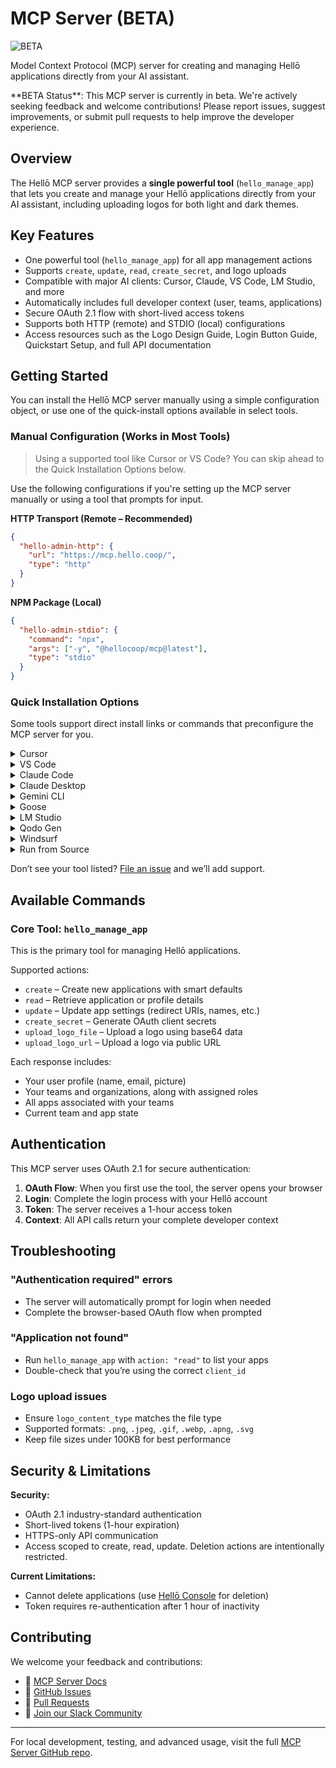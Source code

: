 
# MCP Server (BETA)

<div>
  <img src="https://cdn.hello.coop/images/beta-label.png" alt="BETA" className="beta-label"/>
</div>

Model Context Protocol (MCP) server for creating and managing Hellō applications directly from your AI assistant.

<Callout type="warning">
**BETA Status**: This MCP server is currently in beta. We're actively seeking feedback and welcome contributions! Please report issues, suggest improvements, or submit pull requests to help improve the developer experience.
</Callout>

## Overview

The Hellō MCP server provides a **single powerful tool** (`hello_manage_app`) that lets you create and manage your Hellō applications directly from your AI assistant, including uploading logos for both light and dark themes.

## Key Features

- One powerful tool (`hello_manage_app`) for all app management actions
- Supports `create`, `update`, `read`, `create_secret`, and logo uploads
- Compatible with major AI clients: Cursor, Claude, VS Code, LM Studio, and more
- Automatically includes full developer context (user, teams, applications)
- Secure OAuth 2.1 flow with short-lived access tokens
- Supports both HTTP (remote) and STDIO (local) configurations
- Access resources such as the Logo Design Guide, Login Button Guide, Quickstart Setup, and full API documentation

## Getting Started

You can install the Hellō MCP server manually using a simple configuration object, or use one of the quick-install options available in select tools.

### Manual Configuration (Works in Most Tools)
> Using a supported tool like Cursor or VS Code? You can skip ahead to the Quick Installation Options below.

Use the following configurations if you're setting up the MCP server manually or using a tool that prompts for input.

**HTTP Transport (Remote – Recommended)**

```json
{
  "hello-admin-http": {
    "url": "https://mcp.hello.coop/",
    "type": "http"
  }
}
````

**NPM Package (Local)**

```json
{
  "hello-admin-stdio": {
    "command": "npx",
    "args": ["-y", "@hellocoop/mcp@latest"],
    "type": "stdio"
  }
}
```

### Quick Installation Options
Some tools support direct install links or commands that preconfigure the MCP server for you.

<details>
<summary>Cursor</summary>

<div className="px-2 py-4">
Click to install:

<a href="https://cursor.com/install-mcp?name=hello-admin&config=eyJ1cmwiOiJodHRwczovL21jcC5oZWxsby5jb29wIn0K">
  <img src="https://cursor.com/deeplink/mcp-install-dark.svg" alt="Install MCP Server" />
</a>

Or install manually via `Cursor Settings → MCP → Add new MCP Server`. Use type `http` and URL `https://mcp.hello.coop/`.

</div>
</details>

<details>
<summary>VS Code</summary>

<div className="px-2 py-4">
Click to install:

<a href="vscode:mcp/install?%7B%22name%22%3A%22Hell%C5%8D%20Admin%22%2C%22url%22%3A%22https%3A//mcp.hello.coop%22%2C%22type%22%3A%22http%22%7D" className="inline-block">
  <img src="https://img.shields.io/badge/Install%20on-VS%20Code-007ACC?logo=visualstudiocode&logoColor=white" alt="Install on VS Code" />
</a>

Or follow the [VS Code guide](https://code.visualstudio.com/docs/copilot/chat/mcp-servers#_add-an-mcp-server) or run:

```bash
code --add-mcp '{"name":"Hellō Admin","url":"https://mcp.hello.coop","type":"http"}'
```

</div>
</details>

<details>
<summary>Claude Code</summary>

<div className="px-2 py-4">
Install using the Claude CLI:

```bash
claude mcp add hello-admin http https://mcp.hello.coop/
```

</div>
</details>

<details>
<summary>Claude Desktop</summary>

<p className="px-2 py-4">Follow the MCP install [guide](https://modelcontextprotocol.io/quickstart/user), and use the HTTP Transport config.</p>

</details>

<details>
<summary>Gemini CLI</summary>

<p className="px-2 py-4">See the [Gemini MCP Server docs](https://github.com/google-gemini/gemini-cli/blob/main/docs/tools/mcp-server.md#configure-the-mcp-server-in-settingsjson).</p>

</details>

<details>
<summary>Goose</summary>

<div className="px-2 py-4">
Click to install:

<a href="https://block.github.io/goose/extension?cmd=http&arg=https%3A%2F%2Fmcp.hello.coop%2F&id=hello-admin&name=Hell%C5%8D%20Admin&description=Manage%20your%20Hell%C5%8D%20apps%20via%20MCP">
  <img src="https://block.github.io/goose/img/extension-install-dark.svg" alt="Install in Goose" />
</a>

Or go to `Advanced settings → Extensions → Add custom extension` and enter the HTTP config manually.

</div>
</details>

<details>
<summary>LM Studio</summary>

<div className="px-2 py-4">
Click to install:

<a href="https://lmstudio.ai/install-mcp?name=hello-admin&config=eyJ1cmwiOiJodHRwczovL21jcC5oZWxsby5jb29wIn0K">
  <img src="https://files.lmstudio.ai/deeplink/mcp-install-light.svg" alt="Add MCP Server hello-admin to LM Studio" />
</a>

Or go to `Program → Install → Edit mcp.json` and paste the standard config.

</div>
</details>

<details>
<summary>Qodo Gen</summary>

<p className="px-2 py-4">In Qodo Gen: open the chat panel → Connect more tools → Add new MCP → Paste the HTTP Transport config.</p>

</details>

<details>
<summary>Windsurf</summary>
<p className="px-2 py-4">Follow the [Windsurf MCP documentation](https://docs.windsurf.com/windsurf/cascade/mcp). Use the standard config.</p>
</details>

<details>
<summary>Run from Source</summary>
<p className="px-2 py-4">Clone the repo and follow the instructions at: https://github.com/hellocoop/MCP#local-development</p>
</details>

Don’t see your tool listed? [File an issue](https://github.com/hellocoop/hello.dev/issues) and we’ll add support.

## Available Commands

### Core Tool: `hello_manage_app`

This is the primary tool for managing Hellō applications.

Supported actions:

* `create` – Create new applications with smart defaults
* `read` – Retrieve application or profile details
* `update` – Update app settings (redirect URIs, names, etc.)
* `create_secret` – Generate OAuth client secrets
* `upload_logo_file` – Upload a logo using base64 data
* `upload_logo_url` – Upload a logo via public URL

Each response includes:

* Your user profile (name, email, picture)
* Your teams and organizations, along with assigned roles
* All apps associated with your teams
* Current team and app state

## Authentication

This MCP server uses OAuth 2.1 for secure authentication:

1. **OAuth Flow**: When you first use the tool, the server opens your browser
2. **Login**: Complete the login process with your Hellō account
3. **Token**: The server receives a 1-hour access token
4. **Context**: All API calls return your complete developer context

## Troubleshooting

### "Authentication required" errors

* The server will automatically prompt for login when needed
* Complete the browser-based OAuth flow when prompted

### "Application not found"

* Run `hello_manage_app` with `action: "read"` to list your apps
* Double-check that you’re using the correct `client_id`

### Logo upload issues

* Ensure `logo_content_type` matches the file type
* Supported formats: `.png`, `.jpeg`, `.gif`, `.webp`, `.apng`, `.svg`
* Keep file sizes under 100KB for best performance

## Security & Limitations

**Security:**
- OAuth 2.1 industry-standard authentication
- Short-lived tokens (1-hour expiration)
- HTTPS-only API communication
- Access scoped to create, read, update. Deletion actions are intentionally restricted.

**Current Limitations:**
- Cannot delete applications (use [Hellō Console](https://console.hello.coop) for deletion)
- Token requires re-authentication after 1 hour of inactivity


## Contributing

We welcome your feedback and contributions:

* 📄 [MCP Server Docs](https://github.com/hellocoop/MCP)
* 🐛 [GitHub Issues](https://github.com/hellocoop/MCP/issues)
* 🔀 [Pull Requests](https://github.com/hellocoop/MCP/pulls)
* 💬 [Join our Slack Community](https://hello-community.slack.com/join/shared_invite/zt-1eccnd2np-qJoOWBkHGnpxvBpCTtaH9g#/shared-invite/email)

---

For local development, testing, and advanced usage, visit the full [MCP Server GitHub repo](https://github.com/hellocoop/MCP).
